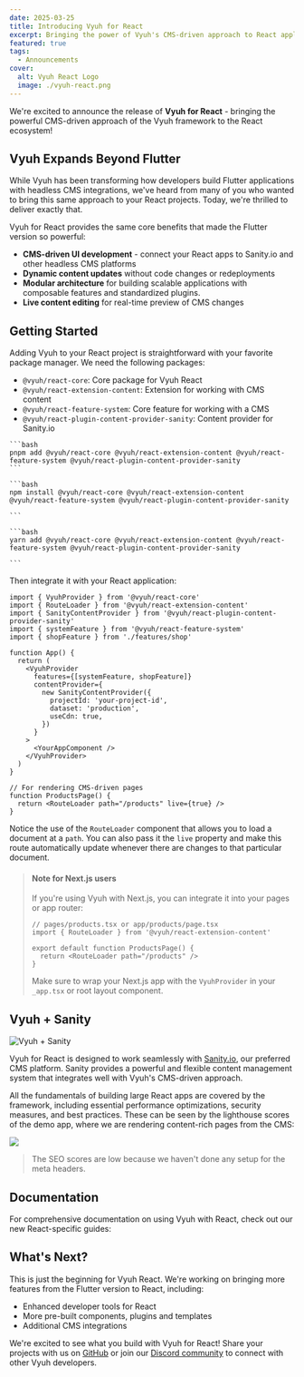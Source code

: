 ```yaml
---
date: 2025-03-25
title: Introducing Vyuh for React
excerpt: Bringing the power of Vyuh's CMS-driven approach to React applications
featured: true
tags:
  - Announcements
cover:
  alt: Vyuh React Logo
  image: ./vyuh-react.png
---
```



We're excited to announce the release of **Vyuh for React** - bringing the
powerful CMS-driven approach of the Vyuh framework to the React ecosystem!

## Vyuh Expands Beyond Flutter

While Vyuh has been transforming how developers build Flutter applications with
headless CMS integrations, we've heard from many of you who wanted to bring this
same approach to your React projects. Today, we're thrilled to deliver exactly
that.

Vyuh for React provides the same core benefits that made the Flutter version so
powerful:

- **CMS-driven UI development** - connect your React apps to Sanity.io and other
  headless CMS platforms
- **Dynamic content updates** without code changes or redeployments
- **Modular architecture** for building scalable applications with composable
  features and standardized plugins.
- **Live content editing** for real-time preview of CMS changes

## Getting Started

Adding Vyuh to your React project is straightforward with your favorite package
manager. We need the following packages:

- `@vyuh/react-core`: Core package for Vyuh React
- `@vyuh/react-extension-content`: Extension for working with CMS content
- `@vyuh/react-feature-system`: Core feature for working with a CMS
- `@vyuh/react-plugin-content-provider-sanity`: Content provider for Sanity.io

<Tabs>
  <TabItem label="pnpm">

    ```bash
    pnpm add @vyuh/react-core @vyuh/react-extension-content @vyuh/react-feature-system @vyuh/react-plugin-content-provider-sanity
    ```

  </TabItem>
  <TabItem label="npm">

    ```bash
    npm install @vyuh/react-core @vyuh/react-extension-content @vyuh/react-feature-system @vyuh/react-plugin-content-provider-sanity

    ```

  </TabItem>
  <TabItem label="yarn">

    ```bash
    yarn add @vyuh/react-core @vyuh/react-extension-content @vyuh/react-feature-system @vyuh/react-plugin-content-provider-sanity

    ```

  </TabItem>
</Tabs>

Then integrate it with your React application:

```tsx
import { VyuhProvider } from '@vyuh/react-core'
import { RouteLoader } from '@vyuh/react-extension-content'
import { SanityContentProvider } from '@vyuh/react-plugin-content-provider-sanity'
import { systemFeature } from '@vyuh/react-feature-system'
import { shopFeature } from './features/shop'

function App() {
  return (
    <VyuhProvider
      features={[systemFeature, shopFeature]}
      contentProvider={
        new SanityContentProvider({
          projectId: 'your-project-id',
          dataset: 'production',
          useCdn: true,
        })
      }
    >
      <YourAppComponent />
    </VyuhProvider>
  )
}

// For rendering CMS-driven pages
function ProductsPage() {
  return <RouteLoader path="/products" live={true} />
}
```

Notice the use of the `RouteLoader` component that allows you to load a document
at a `path`. You can also pass it the `live` property and make this route
automatically update whenever there are changes to that particular document.

> #### Note for Next.js users
>
> If you're using Vyuh with Next.js, you can integrate it into your pages or app
> router:
>
> ```tsx
> // pages/products.tsx or app/products/page.tsx
> import { RouteLoader } from '@vyuh/react-extension-content'
>
> export default function ProductsPage() {
>   return <RouteLoader path="/products" />
> }
> ```
>
> Make sure to wrap your Next.js app with the `VyuhProvider` in your `_app.tsx`
> or root layout component.

## Vyuh + Sanity

![Vyuh + Sanity](./vyuh-sanity.png)

Vyuh for React is designed to work seamlessly with
[Sanity.io](https://sanity.io), our preferred CMS platform. Sanity provides a
powerful and flexible content management system that integrates well with Vyuh's
CMS-driven approach.

<Aside title={'App Fundamentals'} type={'note'}>
All the fundamentals of building large React apps are covered by the framework,
including essential performance optimizations, security measures, and best
practices. These can be seen by the lighthouse scores of the demo app, where we
are rendering content-rich pages from the CMS:

![](./lighthouse.png)

> The SEO scores are low because we haven't done any setup for the meta headers.

</Aside>

## Documentation

For comprehensive documentation on using Vyuh with React, check out our new
React-specific guides:

<LinkCard href="/react/intro/get-started" title="React Getting Started Guide" />

## What's Next?

This is just the beginning for Vyuh React. We're working on bringing more
features from the Flutter version to React, including:

- Enhanced developer tools for React
- More pre-built components, plugins and templates
- Additional CMS integrations

We're excited to see what you build with Vyuh for React! Share your projects
with us on [GitHub](https://github.com/vyuh-tech/vyuh) or join our
[Discord community](https://discord.gg/b49sbjqszG) to connect with other Vyuh
developers.
